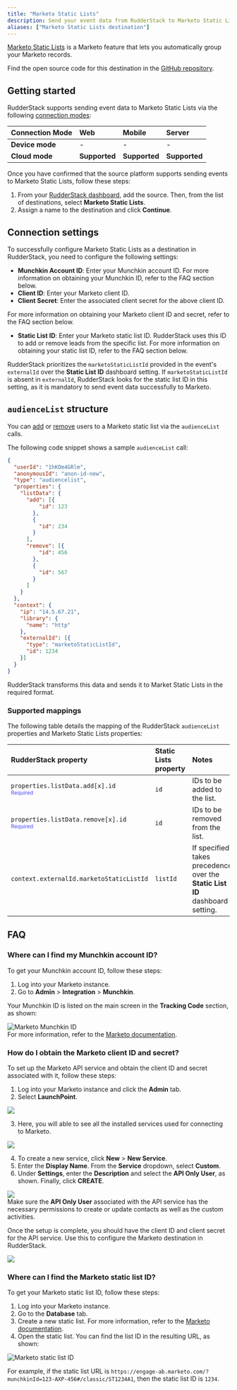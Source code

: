 ```yaml
---
title: "Marketo Static Lists"
description: Send your event data from RudderStack to Marketo Static Lists.
aliases: ["Marketo Static Lists destination"]
---
```


[Marketo Static Lists](https://experienceleague.adobe.com/docs/marketo/using/product-docs/core-marketo-concepts/smart-lists-and-static-lists/static-lists/understanding-static-lists.html?lang=en) is a <Link to="/destinations/streaming-destinations/marketo/">Marketo</Link> feature that lets you automatically group your Marketo records.

<div class="infoBlock">
Find the open source code for this destination in the <a href="">GitHub repository</a>.
</div>

## Getting started

RudderStack supports sending event data to Marketo Static Lists via the following <a href="https://rudderstack.com/docs/rudderstack-cloud/rudderstack-connection-modes/">connection modes</a>:

| **Connection Mode** | **Web**       | **Mobile**    | **Server**    |
| :------------------ | :------------ | :------------ | :------------ |
| **Device mode**     | -         | -         | -         |
| **Cloud mode**      | **Supported** | **Supported** | **Supported** |

Once you have confirmed that the source platform supports sending events to Marketo Static Lists, follow these steps:

1. From your [RudderStack dashboard](https://app.rudderstack.com/), add the source. Then, from the list of destinations, select **Marketo Static Lists**.
2. Assign a name to the destination and click **Continue**.

## Connection settings

To successfully configure Marketo Static Lists as a destination in RudderStack, you need to configure the following settings:

- **Munchkin Account ID**: Enter your Munchkin account ID. For more information on obtaining your Munchkin ID, refer to the <Link to="#faq">FAQ</Link> section below.
- **Client ID**: Enter your Marketo client ID.
- **Client Secret**: Enter the associated client secret for the above client ID.

<div class="infoBlock">
For more information on obtaining your Marketo client ID and secret, refer to the <Link to="#faq">FAQ</Link> section below.
</div>

- **Static List ID**: Enter your Marketo static list ID. RudderStack uses this ID to add or remove leads from the specific list. For more information on obtaining your static list ID, refer to the <Link to="#faq">FAQ</Link> section below.

<div class="infoBlock">
RudderStack prioritizes the <code class="inline-code">marketoStaticListId</code> provided in the event's <code class="inline-code">externalId</code> over the <strong>Static List ID</strong> dashboard setting. If <code class="inline-code">marketoStaticListId</code> is absent in <code class="inline-code">externalId</code>, RudderStack looks for the static list ID in this setting, as it is mandatory to send event data successfully to Marketo.
</div>

## `audienceList` structure

You can [add](https://developers.marketo.com/rest-api/assets/static-lists/#add_to_list) or [remove](https://developers.marketo.com/rest-api/assets/static-lists/#remove_from_list) users to a Marketo static list via the `audienceList` calls.

The following code snippet shows a sample `audienceList` call:

```json
{
  "userId": "1hKOm4GRlm",
  "anonymousId": "anon-id-new",
  "type": "audiencelist",
  "properties": {
    "listData": {
      "add": [{
          "id": 123
        },
        {
          "id": 234
        }
      ],
      "remove": [{
          "id": 456
        },
        {
          "id": 567
        }
      ]
    }
  },
  "context": {
    "ip": "14.5.67.21",
    "library": {
      "name": "http"
    },
    "externalId": [{
      "type": "marketoStaticListId",
      "id": 1234
    }]
  }
}
```

RudderStack transforms this data and sends it to Market Static Lists in the required format.

### Supported mappings

The following table details the mapping of the RudderStack `audienceList` properties and Marketo Static Lists properties:

| RudderStack property | Static Lists property | Notes |
| :----| :------|  :---|
| `properties.listData.add[x].id` <br /><span style="color: #4D4DFF;font-size:12px;">Required</span> | `id` | IDs to be added to the list. |
| `properties.listData.remove[x].id` <br /><span style="color: #4D4DFF;font-size:12px;">Required</span> | `id` | IDs to be removed from the list. |
| `context.externalId.marketoStaticListId`  | `listId` | If specified, takes precedence over the **Static List ID** dashboard setting. |

## FAQ

### Where can I find my Munchkin account ID?

To get your Munchkin account ID, follow these steps:

1. Log into your Marketo instance.
2. Go to **Admin** > **Integration** > **Munchkin**.

Your Munchkin ID is listed on the main screen in the **Tracking Code** section, as shown:

<img src="../../assets/event-stream-destinations/marketo-munchkin-id.png" alt="Marketo Munchkin ID" />

<div class="infoBlock">
For more information, refer to the <a href="https://nation.marketo.com/t5/knowledgebase/how-to-find-your-munchkin-id-for-a-marketo-instance/ta-p/248432">Marketo documentation</a>.
</div>

### How do I obtain the Marketo client ID and secret?

To set up the Marketo API service and obtain the client ID and secret associated with it, follow these steps:

1. Log into your Marketo instance and click the **Admin** tab.
2. Select **LaunchPoint**.

<img src="../../assets/event-stream-destinations/marketo-launchpoint.png" />

3. Here, you will able to see all the installed services used for connecting to Marketo.

<img src="../../assets/event-stream-destinations/marketo-services.png" />

4. To create a new service, click **New** > **New Service**.
5. Enter the **Display Name**. From the **Service** dropdown, select **Custom**.
6. Under **Settings**, enter the **Description** and select the **API Only User**, as shown. Finally, click **CREATE**.

<img src="../../assets/event-stream-destinations/marketo-services.png" />

<div class="warningBlock">
Make sure the <strong>API Only User</strong> associated with the API service has the necessary permissions to create or update contacts as well as the custom activities.
</div>

Once the setup is complete, you should have the client ID and client secret for the API service. Use this to configure the Marketo destination in RudderStack.

<img src="../../assets/event-stream-destinations/marketo-service-details.png" />
<br />

### Where can I find the Marketo static list ID?

To get your Marketo static list ID, follow these steps:

1. Log into your Marketo instance.
2. Go to the **Database** tab. 
3. Create a new static list. For more information, refer to the <a href="https://experienceleague.adobe.com/docs/marketo/using/product-docs/core-marketo-concepts/smart-lists-and-static-lists/static-lists/create-a-static-list.html?lang=en">Marketo documentation</a>.
4. Open the static list. You can find the list ID in the resulting URL, as shown:

<img src="../../assets/event-stream-destinations/marketo-static-list-id.png" alt="Marketo static list ID" />
<br />

For example, if the static list URL is `https://engage-ab.marketo.com/?munchkinId=123-AXP-456#/classic/ST1234A1`, then the static list ID is `1234`.